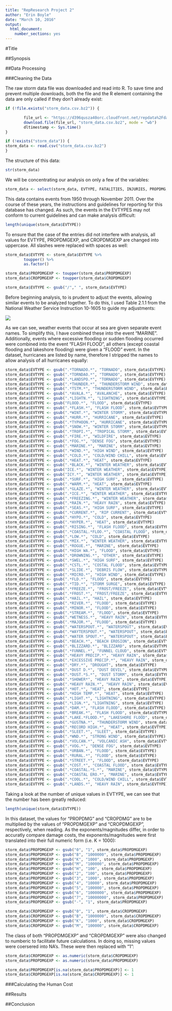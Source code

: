 ```yaml
---
title: "RepResearch Project 2"
author: "Erin Boyle"
date: "March 10, 2016"
output: 
  html_document: 
    number_sections: yes
---
```


#Title

##Synopsis

##Data Processing

###Cleaning the Data

The raw storm data file was downloaded and read into R.  To save time and prevent multiple downloads, both the file and the R element containing the data are only called if they don't already exist:

```r
if (!file.exists("storm_data.csv.bz2")) {

        file_url <- "https://d396qusza40orc.cloudfront.net/repdata%2Fdata%2FStormData.csv.bz2"
        download.file(file_url, "storm_data.csv.bz2", mode = "wb")
        dltimestamp <- Sys.time()
}

if (!exists("storm_data")) {
storm_data <- read.csv("storm_data.csv.bz2")
}
```

The structure of this data:

```r
str(storm_data)
```

We will be concentrating our analysis on only a few of the variables:

```r
storm_data <- select(storm_data, EVTYPE, FATALITIES, INJURIES, PROPDMG, PROPDMGEXP,CROPDMG, CROPDMGEXP)
```


This data contains events from 1950 through November 2011.  Over the course of these years, the instructions and guidelines for reporting for this database has changed.  As such, the events in the EVTYPES may not conform to current guidelines and can make analysis difficult:

```r
length(unique(storm_data$EVTYPE))
```

To ensure that the case of the entries did not interfere with analysis, all values for EVTYPE, PROPDMGEXP, and CROPDMGEXP are changed into uppercase.  All slashes were replaced with spaces as well:

```r
storm_data$EVTYPE <- storm_data$EVTYPE %>%
        toupper() %>%
        as.factor()

storm_data$PROPDMGEXP <- toupper(storm_data$PROPDMGEXP)
storm_data$CROPDMGEXP <- toupper(storm_data$CROPDMGEXP)

storm_data$EVTYPE <- gsub("/"," ", storm_data$EVTYPE) 
```

Before beginning analysis, to is prudent to adjust the events, allowing similar events to be analyzed together. To do this, I used Table 2.1.1 from the National Weather Service Instruction 10-1605 to guide my adjustments:

![](/event_table.png)

As we can see, weather events that occur at sea are given separate event names.  To simplify this, I have combined these into the event "MARINE". Additionally, events where excessive flooding or sudden flooding occurred were combined into the event "FLASH FLOOD", all others (except coastal flooding and lakeshore flooding) were given a "FLOOD" event.  In the dataset, hurricanes are listed by name, therefore I stripped the names to allow analysis of all hurricanes equally:

```r
storm_data$EVTYPE <- gsub(".*TORNADO.*", "TORNADO", storm_data$EVTYPE)
storm_data$EVTYPE <- gsub(".*TORNDAO.*", "TORNADO", storm_data$EVTYPE)
storm_data$EVTYPE <- gsub(".*LANDSPO.*", "TORNADO", storm_data$EVTYPE)
storm_data$EVTYPE <- gsub(".*THUNDER.*", "THUNDERSTORM WIND", storm_data$EVTYPE)
storm_data$EVTYPE <- gsub(".*TSTM.*", "THUNDERSTORM WIND", storm_data$EVTYPE)
storm_data$EVTYPE <- gsub(".*AVALA.*", "AVALANCHE", storm_data$EVTYPE)
storm_data$EVTYPE <- gsub(".*LIGHTN.*", "LIGHTNING", storm_data$EVTYPE)
storm_data$EVTYPE <- gsub("FLOOD.*", "FLOOD", storm_data$EVTYPE)
storm_data$EVTYPE <- gsub(".*FLASH.*", "FLASH FLOOD", storm_data$EVTYPE)
storm_data$EVTYPE <- gsub(".*WINT.*", "WINTER STORM", storm_data$EVTYPE)
storm_data$EVTYPE <- gsub(".*HURR.*", "HURRICANE", storm_data$EVTYPE)
storm_data$EVTYPE <- gsub(".*TYPHOON.*", "HURRICANE", storm_data$EVTYPE)
storm_data$EVTYPE <- gsub(".*SNOW.*", "WINTER STORM", storm_data$EVTYPE)
storm_data$EVTYPE <- gsub(".*TROPI.*", "TROPICAL STORM", storm_data$EVTYPE)
storm_data$EVTYPE <- gsub(".*FIRE.*", "WILDFIRE", storm_data$EVTYPE)
storm_data$EVTYPE <- gsub(".*FOG.*", "DENSE FOG", storm_data$EVTYPE)
storm_data$EVTYPE <- gsub(".*MARINE.*", "MARINE", storm_data$EVTYPE)
storm_data$EVTYPE <- gsub(".*WIND.*", "HIGH WIND", storm_data$EVTYPE)
storm_data$EVTYPE <- gsub(".*COLD.*", "COLD/WIND CHILL", storm_data$EVTYPE)
storm_data$EVTYPE <- gsub(".*HEAT.*", "HEAT", storm_data$EVTYPE)
storm_data$EVTYPE <- gsub(".*BLACK.*", "WINTER WEATHER", storm_data$EVTYPE)
storm_data$EVTYPE <- gsub("ICE.*", "WINTER WEATHER", storm_data$EVTYPE)
storm_data$EVTYPE <- gsub("ICY.*", "WINTER WEATHER", storm_data$EVTYPE)
storm_data$EVTYPE <- gsub(".*SURF.*", "HIGH SURF", storm_data$EVTYPE)
storm_data$EVTYPE <- gsub(".*WARM.*", "HEAT", storm_data$EVTYPE)
storm_data$EVTYPE <- gsub(".*GLAZE.*", "WINTER WEATHER", storm_data$EVTYPE)
storm_data$EVTYPE <- gsub(".*ICE.*", "WINTER WEATHER", storm_data$EVTYPE)
storm_data$EVTYPE <- gsub(".*FREEZING.*", "WINTER WEATHER", storm_data$EVTYPE)
storm_data$EVTYPE <- gsub(".*RAIN.*", "HEAVY RAIN", storm_data$EVTYPE)
storm_data$EVTYPE <- gsub(".*SEAS.*", "HIGH SURF", storm_data$EVTYPE)
storm_data$EVTYPE <- gsub(".*CURRENT.*", "RIP CURRENT", storm_data$EVTYPE)
storm_data$EVTYPE <- gsub(".*HYPO.*", "COLD", storm_data$EVTYPE)
storm_data$EVTYPE <- gsub(".*HYPER.*", "HEAT", storm_data$EVTYPE)
storm_data$EVTYPE <- gsub(".*RISING.*", "FLASH FLOOD", storm_data$EVTYPE)
storm_data$EVTYPE <- gsub(".*COASTAL.*FLOO.*", "COASTAL FLOOD", storm_data$EVTYPE)
storm_data$EVTYPE <- gsub(".*LOW.*", "COLD", storm_data$EVTYPE)
storm_data$EVTYPE <- gsub(".*MIX.*", "WINTER WEATHER", storm_data$EVTYPE)
storm_data$EVTYPE <- gsub(".*ROGUE.*", "MARINE", storm_data$EVTYPE)
storm_data$EVTYPE <- gsub(".*HIGH WA.*", "FLOOD", storm_data$EVTYPE)
storm_data$EVTYPE <- gsub(".*DROWNING.*", "OTHER", storm_data$EVTYPE)
storm_data$EVTYPE <- gsub(".*SWEL.*", "HIGH SURF", storm_data$EVTYPE)
storm_data$EVTYPE <- gsub(".*CSTL.*", "COSTAL FLOOD", storm_data$EVTYPE)
storm_data$EVTYPE <- gsub(".*SLIDE.*", "DEBRIS FLOW", storm_data$EVTYPE)
storm_data$EVTYPE <- gsub(".*MICRO.*", "HIGH WIND", storm_data$EVTYPE)
storm_data$EVTYPE <- gsub(".*FLD.*", "FLOOD", storm_data$EVTYPE)
storm_data$EVTYPE <- gsub(".*TID.*", "STORM SURGE", storm_data$EVTYPE)
storm_data$EVTYPE <- gsub(".*FREEZE.*", "FROST/FREEZE", storm_data$EVTYPE)
storm_data$EVTYPE <- gsub(".*FROST.*", "FROST/FREEZE", storm_data$EVTYPE)
storm_data$EVTYPE <- gsub(".*HAIL.*", "HAIL", storm_data$EVTYPE)
storm_data$EVTYPE <- gsub(".*RIVER.*", "FLOOD", storm_data$EVTYPE)
storm_data$EVTYPE <- gsub(".*MINOR.*", "FLOOD", storm_data$EVTYPE)
storm_data$EVTYPE <- gsub(".*STREAM.*", "FLOOD", storm_data$EVTYPE)
storm_data$EVTYPE <- gsub(".*WETNESS.*", "HEAVY RAIN", storm_data$EVTYPE)
storm_data$EVTYPE <- gsub(".*MAJOR.*", "FLOOD", storm_data$EVTYPE)
storm_data$EVTYPE <- gsub(".*WATERSPOUT.*", "WATERSPOUT", storm_data$EVTYPE)
storm_data$EVTYPE <- gsub(".*WAYTERSPOUT.*", "WATERSPOUT", storm_data$EVTYPE)
storm_data$EVTYPE <- gsub(".*WATER SPOUT.*", "WATERSPOUT", storm_data$EVTYPE)
storm_data$EVTYPE <- gsub(".*BEACH.*", "BEACH EROSION", storm_data$EVTYPE)
storm_data$EVTYPE <- gsub(".*BLIZZARD.*", "BLIZZARD", storm_data$EVTYPE)
storm_data$EVTYPE <- gsub(".*FUNNEL.*", "FUNNEL CLOUD", storm_data$EVTYPE)
storm_data$EVTYPE <- gsub(".*HEAVY PRECIP.*", "HEAVY RAIN", storm_data$EVTYPE)
storm_data$EVTYPE <- gsub(".*EXCESSIVE PRECIP.*", "HEAVY RAIN", storm_data$EVTYPE)
storm_data$EVTYPE <- gsub(".*DRY.*", "DROUGHT", storm_data$EVTYPE)
storm_data$EVTYPE <- gsub(".*DUST D.*", "DUST DEVIL", storm_data$EVTYPE)
storm_data$EVTYPE <- gsub(".*DUST.*S.*", "DUST STORM", storm_data$EVTYPE)
storm_data$EVTYPE <- gsub(".*SHOWER*", "HEAVY RAIN", storm_data$EVTYPE)
storm_data$EVTYPE <- gsub(".*HEAVY RAIN.*", "HEAVY RAIN", storm_data$EVTYPE)
storm_data$EVTYPE <- gsub(".*HOT.*", "HEAT", storm_data$EVTYPE)
storm_data$EVTYPE <- gsub(".*HIGH TEMP.*", "HEAT", storm_data$EVTYPE)
storm_data$EVTYPE <- gsub(".*LIGHT.*", "LIGHTNING", storm_data$EVTYPE)
storm_data$EVTYPE <- gsub(".*LIGN.*", "LIGHTNING", storm_data$EVTYPE)
storm_data$EVTYPE <- gsub(".*DAM.*", "FLASH FLOOD", storm_data$EVTYPE)
storm_data$EVTYPE <- gsub(".*BREAK.*", "FLASH FLOOD", storm_data$EVTYPE)
storm_data$EVTYPE <- gsub(".*LAKE.*FLOOD.*", "LAKESHORE FLOOD", storm_data$EVTYPE)
storm_data$EVTYPE <- gsub(".*GUSTNA.*", "THUNDERSTORM WIND", storm_data$EVTYPE)
storm_data$EVTYPE <- gsub(".*RECORD HIGH.*", "HEAT", storm_data$EVTYPE)
storm_data$EVTYPE <- gsub(".*SLEET.*", "SLEET", storm_data$EVTYPE)
storm_data$EVTYPE <- gsub(".*WND.*", "STRONG WIND", storm_data$EVTYPE)
storm_data$EVTYPE <- gsub(".*VOLCAN.*", "VOLCANIC ASH", storm_data$EVTYPE)
storm_data$EVTYPE <- gsub(".*VOG.*", "DENSE FOG", storm_data$EVTYPE)
storm_data$EVTYPE <- gsub(".*URBAN.*", "FLOOD", storm_data$EVTYPE)
storm_data$EVTYPE <- gsub(".*RURAL.*", "FLOOD", storm_data$EVTYPE)
storm_data$EVTYPE <- gsub(".*STREET.*", "FLOOD", storm_data$EVTYPE)
storm_data$EVTYPE <- gsub(".*COST.*", "COASTAL FLOOD", storm_data$EVTYPE)
storm_data$EVTYPE <- gsub(".*COASTAL.*S.*", "MARINE", storm_data$EVTYPE)
storm_data$EVTYPE <- gsub(".*COASTAL ERO.*", "MARINE", storm_data$EVTYPE)
storm_data$EVTYPE <- gsub(".*COOL.*", "COLD/WIND CHILL", storm_data$EVTYPE)
storm_data$EVTYPE <- gsub(".*LANDS.*", "HEAVY RAIN", storm_data$EVTYPE)
```

Taking a look at the number of unique values in EVTYPE, we can see that the number has been greatly reduced:

```r
length(unique(storm_data$EVTYPE))
```

In this dataset, the values for "PROPDMG" and "CROPDMG" are to be multiplied by the values of "PROPDMGEXP" and "CROPDMGEXP", respectively, when reading.  As the exponents/magnitudes differ, in order to accuratly compare damage costs, the exponents/magnitudes were first translated into their full numeric form (i.e. K = 1000):

```r
storm_data$PROPDMGEXP <- gsub("0", "1", storm_data$PROPDMGEXP)
storm_data$PROPDMGEXP <- gsub("B", "1000000", storm_data$PROPDMGEXP)
storm_data$PROPDMGEXP <- gsub("K", "1000", storm_data$PROPDMGEXP)
storm_data$PROPDMGEXP <- gsub("M", "100000", storm_data$PROPDMGEXP)
storm_data$PROPDMGEXP <- gsub("H", "100", storm_data$PROPDMGEXP)
storm_data$PROPDMGEXP <- gsub("2", "100", storm_data$PROPDMGEXP)
storm_data$PROPDMGEXP <- gsub("3", "1000", storm_data$PROPDMGEXP)
storm_data$PROPDMGEXP <- gsub("4", "10000", storm_data$PROPDMGEXP)
storm_data$PROPDMGEXP <- gsub("5", "100000", storm_data$PROPDMGEXP)
storm_data$PROPDMGEXP <- gsub("6", "1000000", storm_data$PROPDMGEXP)
storm_data$PROPDMGEXP <- gsub("7", "10000000", storm_data$PROPDMGEXP)
storm_data$PROPDMGEXP <- gsub("-", "1", storm_data$PROPDMGEXP)

storm_data$CROPDMGEXP <- gsub("0", "1", storm_data$CROPDMGEXP)
storm_data$CROPDMGEXP <- gsub("B", "1000000", storm_data$CROPDMGEXP)
storm_data$CROPDMGEXP <- gsub("K", "1000", storm_data$CROPDMGEXP)
storm_data$CROPDMGEXP <- gsub("M", "100000", storm_data$CROPDMGEXP)
```

The class of both "PROPDMGEXP" and "CROPDMGEXP" were also changed to numberic to facilitate future calculations.  In doing so, missing values were coersered into NA's.  These were then replaced with "1":

```r
storm_data$CROPDMGEXP <- as.numeric(storm_data$CROPDMGEXP)
storm_data$PROPDMGEXP <- as.numeric(storm_data$PROPDMGEXP)

storm_data$PROPDMGEXP[is.na(storm_data$PROPDMGEXP)] <- 1
storm_data$CROPDMGEXP[is.na(storm_data$CROPDMGEXP)] <- 1
```

###Calculating the Human Cost



##Results

##Conclusion
